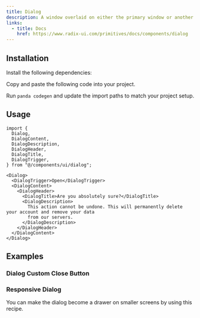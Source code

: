 ```yaml
---
title: Dialog
description: A window overlaid on either the primary window or another dialog window, rendering the content underneath inert.
links:
  - title: Docs
    href: https://www.radix-ui.com/primitives/docs/components/dialog
---
```


<ComponentPreview name="dialog-demo" />

## Installation

<Steps>

<Step>Install the following dependencies:</Step>

<PackageInstaller name="@radix-ui/react-dialog" />

<Step>Copy and paste the following code into your project.</Step>

<ComponentSource name="dialog.ts" type="slot-recipe" />

<ComponentSource name="dialog.tsx" type="component" />

<Step>Run `panda codegen` and update the import paths to match your project setup.</Step>

</Steps>

## Usage

```tsx
import {
  Dialog,
  DialogContent,
  DialogDescription,
  DialogHeader,
  DialogTitle,
  DialogTrigger,
} from "@/components/ui/dialog";
```

```tsx
<Dialog>
  <DialogTrigger>Open</DialogTrigger>
  <DialogContent>
    <DialogHeader>
      <DialogTitle>Are you absolutely sure?</DialogTitle>
      <DialogDescription>
        This action cannot be undone. This will permanently delete your account and remove your data
        from our servers.
      </DialogDescription>
    </DialogHeader>
  </DialogContent>
</Dialog>
```

## Examples

### Dialog Custom Close Button

<ComponentPreview name="dialog-custom-close" />

### Responsive Dialog

You can make the dialog become a drawer on smaller screens by using this recipe.

<ComponentSource name="dialog-responsive.ts" type="slot-recipe" />
